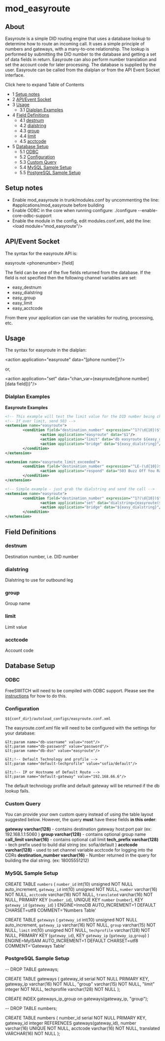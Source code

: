 
# mod_easyroute 

 

## About

Easyroute is a simple DID routing engine that uses a database lookup to determine how to route an incoming call. It uses a simple principle of numbers and gateways, with a many-to-one relationship. The lookup is performed by submitting the DID number to the database and getting a set of data fields in return. Easyroute can also perform number translation and set the account code for later processing. The database is supplied by the user. Easyroute can be called from the dialplan or from the API Event Socket interface.

Click here to expand Table of Contents

* 1 [Setup notes](#setup-notes)
* 2 [API/Event Socket](#apievent-socket)
* 3 [Usage](#usage)  
   * 3.1 [Dialplan Examples](#dialplan-examples)
* 4 [Field Definitions](#field-definitions)  
   * 4.1 [destnum](#destnum)  
   * 4.2 [dialstring](#dialstring)  
   * 4.3 [group](#group)  
   * 4.4 [limit](#limit)  
   * 4.5 [acctcode](#acctcode)
* 5 [Database Setup](#database-setup)  
   * 5.1 [ODBC](#odbc)  
   * 5.2 [Configuration](#configuration--)  
   * 5.3 [Custom Query](#custom-query)  
   * 5.4 [MySQL Sample Setup](#mysql-sample-setup)  
   * 5.5 [PostgreSQL Sample Setup](#postgresql-sample-setup)

## Setup notes

* Enable mod\_easyroute in trunk/modules.conf by uncommenting the line: #applications/mod\_easyroute before building
* Enable ODBC in the core when running configure: ./configure --enable-core-odbc-support
* Enable the module in the config, edit modules.conf.xml, add the line: &lt;load module="mod\_easyroute"/>

## API/Event Socket

The syntax for the easyroute API is:

easyroute &lt;phonenumber> [field]

The field can be one of the five fields returned from the database. If the field is not specified then the following channel variables are set:

* easy\_destnum
* easy\_dialstring
* easy\_group
* easy\_limit
* easy\_acctcode

From there your application can use the variables for routing, processing, etc.

## Usage

The syntax for easyroute in the dialplan:

&lt;action application="easyroute" data="[phone number]"/>

or,

&lt;action application="set" data="chan_var={easyroute([phone number] [data field])}"/>

### Dialplan Examples

**Easyroute Examples**

```xml
<!-- This example will test the limit value for the DID number being checked -->
<!-- If over limit, send 503 -->
<extension name="easyroute">
        <condition field="destination_number" expression="^1?(\d{10})$" break="on-true">
                <action application="easyroute" data="$1"/>
                <action application="limit" data="db easyroute ${easy_group} ${easy_limit} LE-$1"/>
                <action application="bridge" data="${easy_dialstring}"/>
        </condition>
</extension>

<extension name="easyroute_limit_exceeded">
        <condition field="destination_number" expression="^LE-(\d{10})$" break="on-true">
                <action application="respond" data="503 Buzz Off You Ran Out of Channels"/>
        </condition>
</extension>

<!-- Simple example - just grab the dialstring and send the call -->
<extension name="easyroute">
        <condition field="destination_number" expression="^1?(\d{10})$" break="on-true">
                <action application="set" data="dialstring={easyroute($1 dialstring)"/>
                <action application="bridge" data="${easy_dialstring}"/>
        </condition>
</extension>

```

## Field Definitions

### destnum

Destination number, i.e. DID number

### dialstring

Dialstring to use for outbound leg

### group

Group name

### limit

Limit value

### acctcode

Account code

## Database Setup

### ODBC

FreeSWITCH will need to be compiled with ODBC support. Please see the [instructions](https://wiki.freeswitch.org/wiki/Using%5FODBC%5Fin%5Fthe%5Fcore "Using ODBC in the core") for how to do this.

### Configuration  

`$${conf_dir}/autoload_configs/easyroute.conf.xml`

The easyroute.conf.xml file will need to be configured with the settings for your database:

    &lt;param name="db-username" value="root"/>
    &lt;param name="db-password" value="password"/>
    &lt;param name="db-dsn" value="easyroute"/>

    &lt;!-- Default Technology and profile -->
    &lt;param name="default-techprofile" value="sofia/default"/>
    
    &lt;!-- IP or Hostname of Default Route -->
    &lt;param name="default-gateway" value="192.168.66.6"/>

The default technology profile and default gateway will be returned if the db lookup fails.

### Custom Query

You can provide your own custom query instead of using the table layout suggested below. However, the query **must** have these fields **in this order**:

**gateway varchar(128)** - contains destination gateway host:port pair (ex: 192.168.1.1:5060 )
**group varchar(128)** - contains optional group name
**call_limit varchar(16)** - contains optional call limit
**tech_prefix varchar(128)** - tech prefix used to build dial string (ex: sofia/default )
**acctcode varchar(128)** - used to set channel variable acctcode for logging into the CDRs
**destination_number varchar(16)** - Number returned in the query for building the dial string. (ex: 18005551212)

### MySQL Sample Setup

CREATE TABLE `numbers` (
  `number_id` int(10) unsigned NOT NULL auto_increment,
  `gateway_id` int(10) unsigned NOT NULL,
  `number` varchar(16) NOT NULL,
  `acctcode` varchar(16) NOT NULL,
  `translated` varchar(16) NOT NULL,
  PRIMARY KEY  (`number_id`),
  UNIQUE KEY `number` (`number`),
  KEY `gateway_id` (`gateway_id`)
) ENGINE=InnoDB AUTO_INCREMENT=1 DEFAULT CHARSET=utf8 COMMENT='Numbers Table'

CREATE TABLE `gateways` (
  `gateway_id` int(10) unsigned NOT NULL auto_increment,
  `gateway_ip` varchar(16) NOT NULL,
  `group` varchar(15) NOT NULL,
  `limit` int(10) unsigned NOT NULL,
  `techprofile` varchar(128) NOT NULL,
  PRIMARY KEY  (`gateway_id`),
  KEY `gateway_ip` (`gateway_ip`,`group`)
) ENGINE=MyISAM AUTO_INCREMENT=1 DEFAULT CHARSET=utf8 COMMENT='Gateways Table'

### PostgreSQL Sample Setup

-- DROP TABLE gateways;

CREATE TABLE gateways
(
  gateway_id serial NOT NULL PRIMARY KEY,
  gateway_ip varchar(16) NOT NULL,
  "group" varchar(15) NOT NULL,
  "limit" integer NOT NULL,
  techprofile varchar(128) NOT NULL
);

CREATE INDEX gateways_ip_group on gateways(gateway_ip, "group");

-- DROP TABLE numbers;

CREATE TABLE numbers
(
  number_id serial NOT NULL PRIMARY KEY,
  gateway_id integer REFERENCES gateways(gateway_id),
  number varchar(16) UNIQUE NOT NULL,
  acctcode varchar(16) NOT NULL,
  translated VARCHAR(16) NOT NULL
);

  

